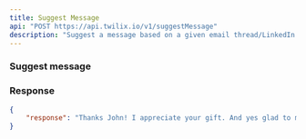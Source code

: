 ```yaml
---
title: Suggest Message
api: "POST https://api.twilix.io/v1/suggestMessage"
description: "Suggest a message based on a given email thread/LinkedIn profile."
---
```


### Suggest message

<Snippet file="collection.mdx"/>
<Snippet file="param-sort.mdx"/>
<Snippet file="param-fields.mdx"/>
<Snippet file="param-prompt.mdx"/>
<Snippet file="param-where.mdx"/>
<Snippet file="param-limit.mdx"/>

### Response

<ResponseExample>

```json Response
{
    "response": "Thanks John! I appreciate your gift. And yes glad to meet you this Friday! See you there!"
}
```
</ResponseExample>
